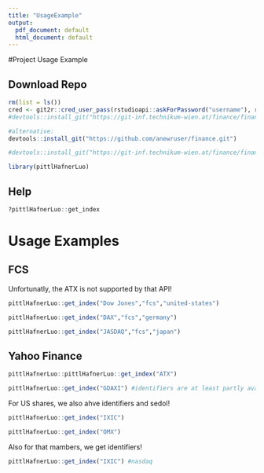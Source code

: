 ```yaml
---
title: "UsageExample"
output:
  pdf_document: default
  html_document: default
---
```


#Project Usage Example

## Download Repo

```r
rm(list = ls())
cred <- git2r::cred_user_pass(rstudioapi::askForPassword("username"), rstudioapi::askForPassword("Password"))
#devtools::install_git("https://git-inf.technikum-wien.at/finance/finance2021/pkgs/pittl_hafner_luo.git",credentials = cred)

#alternative: 
devtools::install_git("https://github.com/anewruser/finance.git")

```

```r
#devtools::install_git("https://git-inf.technikum-wien.at/finance/finance2021/pkgs/catsar.git", credentials = cred)
```


```r
library(pittlHafnerLuo)
```


## Help
```r
?pittlHafnerLuo::get_index
```


# Usage Examples

## FCS

Unfortunatly, the ATX is not supported by that API!

```r
pittlHafnerLuo::get_index("Dow Jones","fcs","united-states")
```


```r
pittlHafnerLuo::get_index("DAX","fcs","germany")
```


```r
pittlHafnerLuo::get_index("JASDAQ","fcs","japan")
```




## Yahoo Finance

```r
pittlHafnerLuo::pittlHafnerLuo::get_index("ATX")
```


```r
pittlHafnerLuo::get_index("GDAXI") #identifiers are at least partly available

```

For US shares, we also ahve identifiers and sedol!

```r
pittlHafnerLuo::get_index("IXIC")

```

```r

pittlHafnerLuo::get_index("OMX")

```


Also for that mambers, we get identifiers!

```r

pittlHafnerLuo::get_index("IXIC") #nasdaq
```

